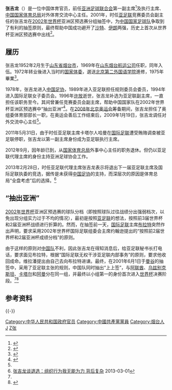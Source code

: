 {{NoteTA
|G1=Football
|1=zh-hans:布拉特;zh-hk:白禮達;zh-tw:布拉特;
}}
{{Infobox_Person
| name = 张吉龙
|image=Zhang Jilong.jpg
|box_width=
|occupation= 亚洲足球联合会副主席
| Sex =男
| period = 
|birth_date= {{birth year and age|1952|2}}
|birth_place= [[山东省|山东省]][[烟台市|烟台市]]
| nationality ={{PRC}}
| party = {{CPC}}
}}

'''张吉龙'''（{{bd|1952年|2月}}）是一位中国体育官员，前任[[亚洲足球联合会|亚洲足球联合会]]第一副主席<ref>{{cite web|url=http://www.the-afc.com/eng/organisation/index.jsp_362-execommittee.html|title=Executive Committee|publisher=[[亚洲足球联合会|亚洲足球联合会]]官方网站|accessdate=2009-05-02|language=en|archive-date=2009-04-02|archive-url=https://web.archive.org/web/20090402150528/http://www.the-afc.com/eng/organisation/index.jsp_362-execommittee.html|dead-url=no}}</ref>及执行主席、[[中华人民共和国国家体育总局|中国国家体育总局]]对外体育交流中心主任。2001年，时任[[亚足联|亚足联]]竞赛委员会副主任的张吉龙在[[2002年世界杯足球赛|2002年世界杯]]亚洲区预选赛分组抽签中，为[[中国国家足球队|中国国家足球队]]争取到了有利的抽签原则，最终帮助中国成功避开了[[沙特阿拉伯国家足球队|沙特]]、[[伊朗国家足球队|伊朗]]两强，历史上首次从世界杯亚洲区预选赛中出线<ref name=ynet>{{cite web|url=http://www.ynet.com/qnzm/article.jsp?oid=47121854|title=南勇、张吉龙遭热捧内幕|publisher=北青网|date=2008-12-11|accessdate=2009-05-02|deadurl=yes|archiveurl=https://archive.is/20130630173451/http://www.ynet.com/qnzm/article.jsp?oid=47121854|archivedate=2013-06-30}}</ref>。

== 履历 ==
张吉龙1952年2月生于[[山东省|山东省]][[烟台市|烟台市]]，1969年在[[山东烟台航运公司|山东烟台航运公司]]任职，同年入伍。1972年转业後进入当时的[[国家体委|国家体委]]，選送[[北京第二外国语学院|北京第二外国语学院]]進修，1975年畢業<ref name=hist>{{cite web|url=http://news.xinhuanet.com/sports/2008-12/03/content_10448354.htm|title=南勇正式执掌足协|date=2009-01-19|accessdate=2010-01-22|archive-date=2011-06-06|archive-url=https://web.archive.org/web/20110606024258/http://news.xinhuanet.com/sports/2008-12/03/content_10448354.htm|dead-url=no}}</ref>。

1978年，张吉龙进入[[中国足协|中国足协]]，1989年进入亚足联担任规则委员会委员，1994年进入国际足联女子委员会。1996年[[许放|许放]]逝世，张吉龙补选为亚足联副主席，一直担任该职务至今。其间曾兼任竞赛委员会副主席，帮助中国国家队在2002年世界杯亚洲区预选赛中“抽出亚洲”<ref>{{cite web|url=http://sports.sina.com.cn/n/2009-04-13/10534322467.shtml|title=张吉龙荣获亚足联银质奖章 30年生涯曾得布拉特礼遇|date=2009-04-13|accessdate=2010-01-22|archive-date=2019-06-09|archive-url=https://web.archive.org/web/20190609131819/http://sports.sina.com.cn/n/2009-04-13/10534322467.shtml|dead-url=no}}</ref>。在[[2008年北京奥运会|2008年北京奥运会]]筹备期间，张吉龙担任了奥组委体育部部长一职，在奥运会善后工作结束后，2009年1月19日，张吉龙调任对外交流中心主任<ref name=hist />。

2011年5月31日，由于时任亚足联主席卡塔尔人哈曼在[[国际足联|国际足联]]遭受贿赂调查被亚足联停职，张吉龙以第一副主席身份成为亚足联执行主席。

2012年9月，因年龄已到，从[[国家体育总局|国家体育总局]]外事中心主任的职务退休。但仍以亚足联代理主席的身份主持亚洲足球协会工作。

2013年2月28日，时任亚足联代理主席张吉龙表示将退出下一届亚足联主席及国际足联执委的竞选，据传是未获得[[中国足协|中国足协]]的支持，而深层次的原因是体育总局“全盘考虑”后的选择。<ref>[http://sports.qq.com/a/20130301/000089.htm?pgv_ref=aio2012&ptlang=2052 张吉龙谈退选：组织行为我无能为力 背后复杂] {{Wayback|url=http://sports.qq.com/a/20130301/000089.htm?pgv_ref=aio2012&ptlang=2052 |date=20190629095501 }}2013-03-01</ref>

== “抽出亚洲” ==
[[2002年世界杯|2002年世界杯]]亚洲区预选赛的球队分档（即按照球队过往战绩分出强弱档次，以免出现分组实力过于不均的情况），最初是按照[[亚足联|亚足联]]的想法，按照前3届世界杯和2届亚洲杯战绩进行折算的。然而，在抽签前一天，[[国际足联|国际足联]]主席[[塞普·布拉特|布拉特]]突然作出声明，要求采用2002年世界杯国际足联组委会主席约翰逊提出的“按照前2届世界杯和2届亚洲杯成绩分档”的原则。

由于这样的原则对[[中国国家足球队|中国队]]不利，因此张吉龙在得知消息后，给亚足联秘书长{{link-en|彼得·维拉潘|Peter Velappan|维拉潘}}打电话，要求面见布拉特，根据“国际足联无权干涉亚足联内部事务”的原则，要求他收回成命。维拉潘提出由自己去向布拉特进谏。最终，在2001年6月1日于[[曼谷|曼谷]]的抽签中，采用了亚足联主张的规则，中国队同时抽出“上上签”，与[[阿拉伯联合酋长国国家足球队|阿联酋]]、[[乌兹别克斯坦国家足球队|乌兹别克斯坦]]、[[卡塔尔国家足球队|卡塔尔]]和[[阿曼国家足球队|阿曼]]分在同一组，并最终以小组第一的身份首次进入[[世界杯足球赛|世界杯]]决赛阶段。<ref name=ynet /><ref>{{Cite web|url=http://focus.titan24.com/a/08-10-25/126668.html|title=张吉龙足球外交五大功绩Top1 上帝之手曼谷大捷|accessdate=2010-01-23|deadurl=yes|archiveurl=https://archive.is/20120729215555/http://focus.titan24.com/a/08-10-25/126668.html|archivedate=2012-07-29}}</ref>

== 参考资料 ==
{{reflist}}
{{-}}
{{亞足聯主席}}
{{DEFAULTSORT:Zhang張}}
[[Category:中华人民共和国政府官员|Category:中华人民共和国政府官员]]
[[Category:中國共產黨黨員|Category:中國共產黨黨員]]
[[Category:烟台人|Category:烟台人]]
[[Category:张姓|J]]
[[Category:北京第二外國語學院校友|Z张]]